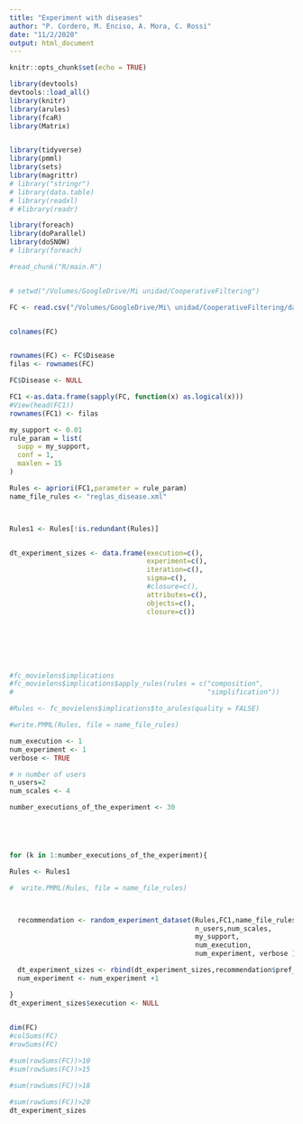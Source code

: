 ```yaml
---
title: "Experiment with diseases"
author: "P. Cordero, M. Enciso, A. Mora, C. Rossi"
date: "11/2/2020"
output: html_document
---
```


```r
knitr::opts_chunk$set(echo = TRUE)

```

```r
library(devtools)
devtools::load_all()
library(knitr)
library(arules)
library(fcaR)
library(Matrix)


library(tidyverse)
library(pmml)
library(sets)
library(magrittr)
# library("stringr")
# library(data.table)
# library(readxl)
# #library(readr)

library(foreach)
library(doParallel)
library(doSNOW)
# library(foreach)

#read_chunk("R/main.R")


# setwd("/Volumes/GoogleDrive/Mi unidad/CooperativeFiltering")

FC <- read.csv("/Volumes/GoogleDrive/Mi\ unidad/CooperativeFiltering/datasets/sytora-master/data/all-files-for-ml/all_pivoted.csv")


colnames(FC)


rownames(FC) <- FC$Disease
filas <- rownames(FC)

FC$Disease <- NULL

FC1 <-as.data.frame(sapply(FC, function(x) as.logical(x)))
#View(head(FC1))
rownames(FC1) <- filas

my_support <- 0.01
rule_param = list(
  supp = my_support,
  conf = 1,
  maxlen = 15
)

Rules <- apriori(FC1,parameter = rule_param)
name_file_rules <- "reglas_disease.xml"



Rules1 <- Rules[!is.redundant(Rules)]


dt_experiment_sizes <- data.frame(execution=c(),
                                  experiment=c(),
                                  iteration=c(),
                                  sigma=c(),
                                  #closure=c(),
                                  attributes=c(),
                                  objects=c(),
                                  closure=c())







#fc_movielens$implications
#fc_movielens$implications$apply_rules(rules = c("composition",
#                                                "simplification"))

#Rules <- fc_movielens$implications$to_arules(quality = FALSE)

#write.PMML(Rules, file = name_file_rules)

num_execution <- 1
num_experiment <- 1
verbose <- TRUE

# n number of users
n_users=2
num_scales <- 4

number_executions_of_the_experiment <- 30





for (k in 1:number_executions_of_the_experiment){

Rules <- Rules1

#  write.PMML(Rules, file = name_file_rules)



  recommendation <- random_experiment_dataset(Rules,FC1,name_file_rules,
                                              n_users,num_scales,
                                              my_support,
                                              num_execution,
                                              num_experiment, verbose )

  dt_experiment_sizes <- rbind(dt_experiment_sizes,recommendation$pref_sizes )
  num_experiment <- num_experiment +1

}
dt_experiment_sizes$execution <- NULL
 

```
 
 
 
```r
dim(FC)
#colSums(FC)
#rowSums(FC)

#sum(rowSums(FC))>10
#sum(rowSums(FC))>15

#sum(rowSums(FC))>18

#sum(rowSums(FC))>20
dt_experiment_sizes


```
 
 
